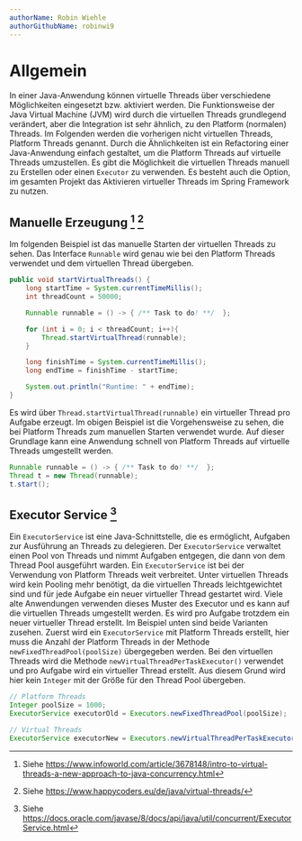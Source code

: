 ```yaml
---
authorName: Robin Wiehle
authorGithubName: robinwi9
---
```


# Allgemein

In einer Java-Anwendung können virtuelle Threads über verschiedene Möglichkeiten eingesetzt bzw. aktiviert werden.
Die Funktionsweise der Java Virtual Machine (JVM) wird durch die virtuellen Threads grundlegend verändert,
aber die Integration ist sehr ähnlich, zu den Platform (normalen) Threads.
Im Folgenden werden die vorherigen nicht virtuellen Threads, Platform Threads genannt.
Durch die Ähnlichkeiten ist ein Refactoring einer Java-Anwendung einfach gestaltet,
um die Platform Threads auf virtuelle Threads umzustellen. Es gibt die Möglichkeit die virtuellen Threads manuell
zu Erstellen oder einen `Executor` zu verwenden. Es besteht auch die Option, im gesamten Projekt das Aktivieren
virtueller Threads im Spring Framework zu nutzen.

## Manuelle Erzeugung [^1] [^3]

Im folgenden Beispiel ist das manuelle Starten der virtuellen Threads zu sehen.
Das Interface `Runnable` wird genau wie bei den Platform Threads verwendet und dem virtuellen Thread übergeben.

```java
public void startVirtualThreads() {
    long startTime = System.currentTimeMillis();
    int threadCount = 50000;

    Runnable runnable = () -> { /** Task to do! **/  };

    for (int i = 0; i < threadCount; i++){
        Thread.startVirtualThread(runnable);
    }

    long finishTime = System.currentTimeMillis();
    long endTime = finishTime - startTime;

    System.out.println("Runtime: " + endTime);
}
```

Es wird über `Thread.startVirtualThread(runnable)` ein virtueller Thread pro Aufgabe erzeugt.
Im obigen Beispiel ist die Vorgehensweise zu sehen, die bei Platform Threads zum manuellen Starten verwendet wurde.
Auf dieser Grundlage kann eine Anwendung schnell von Platform Threads auf virtuelle Threads umgestellt werden.

```java
Runnable runnable = () -> { /** Task to do! **/  };
Thread t = new Thread(runnable);
t.start();
```

## Executor Service [^2]

Ein `ExecutorService` ist eine Java-Schnittstelle, die es ermöglicht, Aufgaben zur Ausführung an Threads zu delegieren.
Der `ExecutorService` verwaltet einen Pool von Threads und nimmt Aufgaben entgegen, die dann von dem Thread Pool ausgeführt warden.
Ein `ExecutorService` ist bei der Verwendung von Platform Threads weit verbreitet.
Unter virtuellen Threads wird kein Pooling mehr benötigt, da die virtuellen Threads leichtgewichtet sind
und für jede Aufgabe ein neuer virtueller Thread gestartet wird. Viele alte Anwendungen verwenden dieses Muster
des Executor und es kann auf die virtuellen Threads umgestellt werden. Es wird pro Aufgabe trotzdem
ein neuer virtueller Thread erstellt. Im Beispiel unten sind beide Varianten zusehen.
Zuerst wird ein `ExecutorService` mit Platform Threads erstellt, hier muss die Anzahl der Platform Threads
in der Methode `newFixedThreadPool(poolSize)` übergegeben werden. Bei den virtuellen Threads wird die Methode
`newVirtualThreadPerTaskExecutor()` verwendet und pro Aufgabe wird ein virtueller Thread erstellt.
Aus diesem Grund wird hier kein `Integer` mit der Größe für den Thread Pool übergeben.

```java
// Platform Threads
Integer poolSize = 1000;
ExecutorService executorOld = Executors.newFixedThreadPool(poolSize);

// Virtual Threads
ExecutorService executorNew = Executors.newVirtualThreadPerTaskExecutor();
```

[^1]: Siehe https://www.infoworld.com/article/3678148/intro-to-virtual-threads-a-new-approach-to-java-concurrency.html
[^2]: Siehe https://docs.oracle.com/javase/8/docs/api/java/util/concurrent/ExecutorService.html
[^3]: Siehe https://www.happycoders.eu/de/java/virtual-threads/
